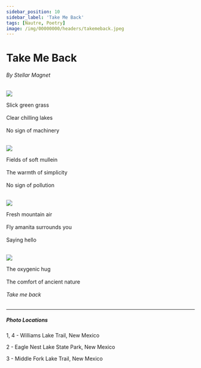 ```yaml
---
sidebar_position: 10
sidebar_label: 'Take Me Back'
tags: [Nautre, Poetry]
image: /img/00000000/headers/takemeback.jpeg
---
```




# Take Me Back
###### By Stellar Magnet
<ImgUp className="img-up" />
<div class="header"><img src={Header} /></div>
<ImgDown className="img-down" />

<span class="poem">Slick green grass<br></br>
Clear chilling lakes<br></br>
No sign of machinery</span>
<br></br>

<ImgUp className="img-up" />
<div class="header"><img src={Hike4} /></div>
<ImgDown className="img-down" />

<span class="poem">Fields of soft mullein<br></br>
The warmth of simplicity<br></br>
No sign of pollution</span>
<br></br>

<ImgUp className="img-up" />
<div class="header"><img src={Hike1} /></div>
<ImgDown className="img-down" />

<span class="poem">Fresh mountain air<br></br>
Fly amanita surrounds you<br></br>
Saying hello</span>
<br></br>

<ImgUp className="img-up" />
<div class="header"><img src={Hike2} /></div>
<ImgDown className="img-down" />

<span class="poem">The oxygenic hug<br></br>
The comfort of ancient nature<br></br>
<i>Take me back</i></span>
<br></br>

---
##### Photo Locations
1, 4 - Williams Lake Trail, New Mexico

2 - Eagle Nest Lake State Park, New Mexico

3 - Middle Fork Lake Trail, New Mexico
